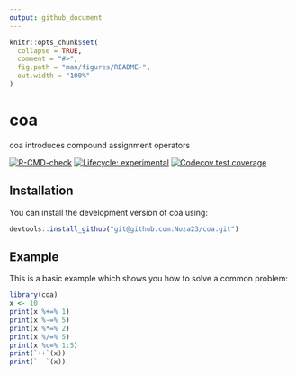 ```yaml
---
output: github_document
---
```


<!-- README.md is generated from README.Rmd. Please edit that file -->

```r
knitr::opts_chunk$set(
  collapse = TRUE,
  comment = "#>",
  fig.path = "man/figures/README-",
  out.width = "100%"
)
```

# coa

coa introduces compound assignment operators

<!-- badges: start -->
[![R-CMD-check](https://github.com/Noza23/coa/actions/workflows/R-CMD-check.yaml/badge.svg)](https://github.com/Noza23/coa/actions/workflows/R-CMD-check.yaml)
[![Lifecycle: experimental](https://img.shields.io/badge/lifecycle-experimental-orange.svg)](https://lifecycle.r-lib.org/articles/stages.html#experimental)
[![Codecov test coverage](https://codecov.io/gh/Noza23/coa/branch/main/graph/badge.svg)](https://app.codecov.io/gh/Noza23/coa?branch=main)
<!-- badges: end -->

## Installation

You can install the development version of coa using:

``` r
devtools::install_github("git@github.com:Noza23/coa.git")
```

## Example

This is a basic example which shows you how to solve a common problem:

```r
library(coa)
x <- 10
print(x %+=% 1)
print(x %-=% 5)
print(x %*=% 2)
print(x %/=% 5)
print(x %c=% 1:5)
print(`++`(x))
print(`--`(x))
```



